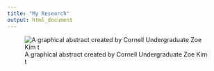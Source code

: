 ```yaml
---
title: "My Research"
output: html_document
---
```


![A graphical abstract created by Cornell Undergraduate Zoe Kim t](Kass Graphic.png)
